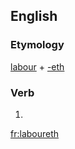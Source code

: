 ==English==

===Etymology===
[[labour]] + [[-eth]]

===Verb===
{{en-verb form}}

# {{archaic third-person singular of|labour}}

[[fr:laboureth]]